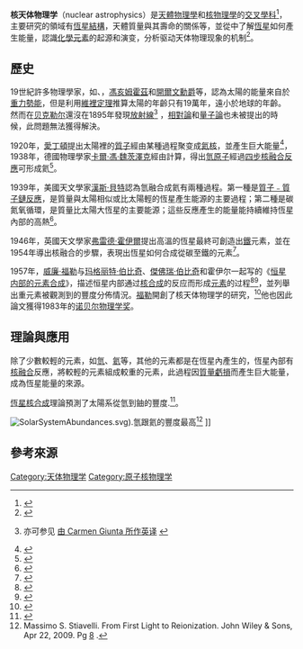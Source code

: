 {{TA
|G1=天文
|G2=物理學
}}
'''核天体物理学'''（nuclear astrophysics）是[[天體物理學|天體物理學]]和[[核物理學|核物理學]]的[[交叉學科|交叉學科]]<ref>{{Cite web |url=http://www.wuli.ac.cn/CN/abstract/abstract29016.shtml |title=核天体物理学──核物理和天体物理的相互影响 |access-date=2016-05-21 |archive-date=2017-03-05 |archive-url=https://web.archive.org/web/20170305000953/http://www.wuli.ac.cn/CN/abstract/abstract29016.shtml |dead-url=no }}</ref>，主要研究的領域有[[恆星結構|恆星結構]]，天體質量與其壽命的關係等，並從中了解[[恆星|恆星]]如何產生能量，認識[[化學元素|化學元素]]的起源和演变，分析驱动天体物理现象的机制<ref>{{cite web |title=中国科学院近代物理研究所核天体物理研究组 |url=http://www.imp.cas.cn/jgsz/kyxt/httz/ |website=www.imp.cas.cn |accessdate=2020-03-06 |archive-date=2020-05-22 |archive-url=https://web.archive.org/web/20200522124134/http://www.imp.cas.cn/jgsz/kyxt/httz/ |dead-url=no }}</ref>。

==歷史==
19世紀許多物理學家，如{{link-en|汉斯·费迪南德·迈耶|Hans Ferdinand Mayer|邁耶}}、{{link-en|沃特森|John James Waterston}}，[[亥姆霍兹|馮亥姆霍茲]]和[[開爾文勳爵|開爾文勳爵]]等，認為太陽的能量來自於[[重力勢能|重力勢能]]，但是利用[[維裡定理|維裡定理]]推算太陽的年齡只有19萬年，遠小於地球的年齡。然而在[[贝克勒尔|贝克勒尔]]還沒在1895年發現[[放射線|放射線]]<ref>{{cite journal |author=Henri Becquerel |authorlink=贝克勒尔 |title=Sur les radiations émises par phosphorescence |journal={{link-en|法国科学院学报|Comptes rendus de l'Académie des Sciences|Comptes Rendus}} |volume=122 |pages=420–421 |date=1896 |url=http://gallica.bnf.fr/ark:/12148/bpt6k30780/f422.chemindefer |access-date=2016-05-21 |archive-date=2017-09-04 |archive-url=https://web.archive.org/web/20170904040827/http://gallica.bnf.fr/ark:/12148/bpt6k30780/f422.chemindefer |dead-url=no }} 亦可参见 [http://web.lemoyne.edu/~giunta/becquerel.html 由 Carmen Giunta 所作英译] {{Wayback|url=http://web.lemoyne.edu/~giunta/becquerel.html |date=20161209165217 }}</ref> ，[[相對論|相對論]]和[[量子論|量子論]]也未被提出的時候，此問題無法獲得解決。

1920年，[[愛丁頓|愛丁頓]]提出太陽裡的[[質子|質子]]經由某種過程聚变成[[氦核|氦核]]，並產生巨大能量<ref>{{cite journal |journal={{link-en|天文台 (期刊)|The Observatory (journal)|The Observatory}} |volume=42 |pages=371–376 |date=1919 |last=Eddington |first=A. S. |authorlink=愛丁頓 |title=The sources of stellar energy  |bibcode=1919Obs....42..371E}}</ref>，1938年，德國物理學家[[卡爾·馮·魏茨澤克|卡爾·馮·魏茨澤克]]經由計算，得出[[氫原子|氫原子]]經過[[碳氮氧循環|四步核融合反應]]可形成氦<ref>{{Cite journal |first=C. F. |last=von Weizsäcker |authorlink=Carl Friedrich von Weizsäcker |title=Über Elementumwandlungen in Innern der Sterne II |trans_title=Element Transformation Inside Stars, II |journal={{link-en|物理学期刊|Physikalische Zeitschrift|Physikalische Zeitschrift}} |volume=39 |date=1938 |pages=633–646}}</ref>。

1939年，美國天文學家[[漢斯·貝特|漢斯·貝特]]認為氫融合成氦有兩種過程。第一種是[[質子﹣質子鏈反應|質子﹣質子鏈反應]]，是質量與太陽相似或比太陽輕的恆星產生能源的主要過程；第二種是碳氮氧循環，是質量比太陽大恆星的主要能源；這些反應產生的能量能持續維持恆星內部的高熱<ref>{{cite journal |pages=434–56 |date=1939 |last=Bethe |first=H. A. |authorlink=Hans Bethe |title=Energy Production in Stars |journal=[[Physical_Review|Physical Review]] |volume=55 |issue=5 |doi= 10.1103/PhysRev.55.434 |bibcode=1939PhRv...55..434B}}</ref>。 

1946年，英國天文學家[[弗雷德·霍伊爾|弗雷德·霍伊爾]]提出高溫的恆星最終可創造出[[鐵|鐵]]元素，並在1954年導出核融合的步驟，表現出恆星如何合成從碳至鐵的元素<ref>{{cite web |author1=陳輝樺 |title=太陽系的前世今生 (215)：氘-氚核融合 |url=http://aeea.nmns.edu.tw/2013/1308/ap130803.html |website=aeea.nmns.edu.tw |publisher=AEEA 天文教育資訊網 |accessdate=2020-03-06 |date=2013年8月3日 |archive-date=2017-03-05 |archive-url=https://web.archive.org/web/20170305001100/http://aeea.nmns.edu.tw/2013/1308/ap130803.html |dead-url=no }}</ref>。 

1957年，[[威廉·福勒|威廉·福勒]]与[[玛格丽特·伯比奇|玛格丽特·伯比奇]]、[[傑佛瑞·伯比奇|傑佛瑞·伯比奇]]和霍伊尔一起写的《[[B2FH|恒星内部的元素合成]]》，描述恒星内部通过[[核合成|核合成]]的反应而形成[[元素|元素]]的过程<ref>{{cite journal | date=1957  | author=E. M. Burbidge  | author2=G. R. Burbidge  | author3=W. A. Fowler  | author4=F. Hoyle.  | last-author-amp=yes  | title= Synthesis of the Elements in Stars | journal=[[Reviews_of_Modern_Physics|Reviews of Modern Physics]] | volume=29 | issue=4 | page=547 | doi= 10.1103/RevModPhys.29.547 | bibcode=1957RvMP...29..547B}}</ref><ref>{{Cite report |title=Stellar Evolution, Nuclear Astrophysics, and Nucleogenesis |url=https://fas.org/sgp/eprint/CRL-41.pdf |author=Cameron, A.G.W. |date=1957 |publisher={{link-en |加拿大原子能公司 |Atomic Energy of Canada Limited |Atomic Energy of Canada}} |access-date=2016-05-21 |archive-date=2020-01-12 |archive-url=https://web.archive.org/web/20200112194448/https://fas.org/sgp/eprint/CRL-41.pdf |dead-url=no }}</ref>，並列舉出重元素被觀測到的豐度分佈情況。[[威廉·福勒|福勒]]開創了核天体物理学的研究，<ref name="ENA">{{Citation | editor1-last  = Barnes | editor1-first = C. A. | editor2-last = Clayton| editor2-first = D. D.| editor3-last = Schramm | editor3-first = D. N. | title  = Essays in Nuclear Astrophysics | publisher = Cambridge University Press | publication-date = 1982 | isbn = 0-52128-876-2}}</ref>他也因此論文獲得1983年的[[诺贝尔物理学奖|诺贝尔物理学奖]]。

==理論與應用==
除了少數較輕的元素，如[[氫|氫]]、[[氦|氦]]等，其他的元素都是在恆星內產生的，恆星內部有[[核融合|核融合]]反應，將較輕的元素組成較重的元素，此過程因[[質能等價|質量虧損]]而產生巨大能量，成為恆星能量的來源。

[[恆星核合成|恆星核合成]]理論預測了太陽系從氫到鈾的豐度.<ref>{{cite journal | date=1956  | author=Suess, Hans E.  | author2=Urey, Harold C.  | title= Abundances of the Elements | journal=[[Reviews_of_Modern_Physics|Reviews of Modern Physics]] | volume=28 | issue=1 | page=53 | doi= 10.1103/RevModPhys.28.53 | bibcode=1956RvMP...28...53S}}</ref>。

[[Image:SolarSystemAbundances.svg|thumb]]).氫跟氦的豐度最高<ref>Massimo S. Stiavelli. From First Light to Reionization. John Wiley & Sons, Apr 22, 2009. Pg [https://books.google.com/books?id=iCLNBElRTS4C&pg=PA8 8] {{Wayback|url=https://books.google.com/books?id=iCLNBElRTS4C&pg=PA8 |date=20161203083248 }}.</ref> ]]

==參考來源==
{{reflist}}

{{Physics-footer}}
[[Category:天体物理学|Category:天体物理学]]
[[Category:原子核物理学|Category:原子核物理学]]